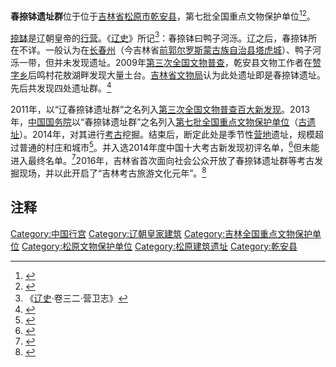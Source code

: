 {{文物保护单位
| 级别 = 全国
| 名称 = 春捺钵遗址群		
| 编号 = 7-0115-1-115
| 分类 = 古遗址
| 时代 = 辽
| 所在 = 吉林省松原市乾安县
| 登录 = 2013 年
| Cat = 吉林全国重点文物保护单位
}}
'''春捺钵遗址群'''位于位于[[吉林省|吉林省]][[松原市_(吉林省)|松原市]][[乾安县|乾安县]]，第七批全国重点文物保护单位<ref>{{cite news|title=吉林省松原市创新思路做大做强乡村旅游产业-|url=http://www.farmer.com.cn/2021/09/15/99878247.html|accessdate=2021-10-12|work=中国农网|archive-date=2021-10-26|archive-url=https://web.archive.org/web/20211026213011/http://www.farmer.com.cn/2021/09/15/99878247.html|dead-url=no}}</ref><ref>{{cite news |title=“文化和自然遗产日”吉林省主场城市系列活动启动 |url=http://www.ctnews.com.cn/fyly/content/2021-06/11/content_105934.html |accessdate=2021-10-12 |work=中国旅游新闻网 |archive-date=2021-10-23 |archive-url=https://web.archive.org/web/20211023214433/http://www.ctnews.com.cn/fyly/content/2021-06/11/content_105934.html |dead-url=no }}</ref>。

[[捺缽|捺缽]]是辽朝皇帝的[[行营|行营]]。《[[辽史|辽史]]》所记<ref>《[[辽史|辽史]]·卷三二·营卫志》</ref>：春捺钵曰鸭子河泺。辽之后，春捺钵所在不详。一般认为在[[長春州|长春州]]（今吉林省[[前郭尔罗斯蒙古族自治县|前郭尔罗斯蒙古族自治县]][[塔虎城|塔虎城]]）、鸭子河泺一带，但并未发现遗址。2009年[[第三次全国文物普查|第三次全国文物普查]]，乾安县文物工作者在[[赞字乡|赞字乡]]后鸣村花敖湖畔发现大量土台。[[吉林省文物局|吉林省文物局]]认为此处遗址即是春捺钵遗址。先后共发现四处遗址群。<ref>{{cite news |title=中国考古学百年成就 |url=http://cssn.cn/kgx/kgxllykgxs/202104/t20210427_5329717.shtml |accessdate=2021-10-12 |work=中国社会科学网 |archive-date=2021-10-26 |archive-url=https://web.archive.org/web/20211026050444/http://cssn.cn/kgx/kgxllykgxs/202104/t20210427_5329717.shtml |dead-url=no }}</ref>

2011年，以“辽春捺钵遗址群”之名列入[[第三次全国文物普查百大新发现|第三次全国文物普查百大新发现]]。2013年，[[中华人民共和国国务院|中国国务院]]以“春捺钵遗址群”之名列入[[第七批全国重点文物保护单位|第七批全国重点文物保护单位]]（[[第七批全国重点文物保护单位中的古遗址|古遗址]]）。2014年，对其进行[[考古|考古]]挖掘。结束后，断定此处是季节性[[营地|营地]]遗址，规模超过普通的村庄和城市<ref>{{Cite web |url=http://jl.sina.com.cn/news/s/2014-11-03/0811111302.html |title=乾安县辽代“春捺钵”遗址群发掘工作基本结束 |accessdate=2015-11-21 |author= |date=2014-11-03 |work= |publisher=新浪网，来源：长春晚报 |language=Zh-hans |archive-date=2019-06-10 |archive-url=https://web.archive.org/web/20190610110106/http://jl.sina.com.cn/news/s/2014-11-03/0811111302.html |dead-url=no }}</ref>。并入选2014年度中国十大考古新发现初评名单，<ref>{{cite news |title=2014年度中国十大考古新发现初评揭晓 共25项入围 |url=http://www.chinanews.com/cul/2015/03-10/7116605.shtml |accessdate=2021-10-12 |work=中新网 |archive-date=2021-10-26 |archive-url=https://web.archive.org/web/20211026213631/http://www.chinanews.com/cul/2015/03-10/7116605.shtml |dead-url=no }}</ref>但未能进入最终名单。<ref>{{cite news |title=2014年度全国十大考古新发现揭晓 |url=http://scitech.people.com.cn/n/2015/0410/c1057-26826286.html |accessdate=2021-10-12 |work=人民网 |archive-date=2021-10-23 |archive-url=https://web.archive.org/web/20211023192318/http://scitech.people.com.cn/n/2015/0410/c1057-26826286.html |dead-url=no }}</ref>2016年，吉林省首次面向社会公众开放了春捺钵遗址群等考古发掘现场，并以此开启了“吉林考古旅游文化元年”。<ref name="纪年">{{cite news |title=吉林省首次面向公众开放考古发掘现场 |url=http://www.chinanews.com/tp/hd2011/2016/09-10/677312.shtml |accessdate=2021-10-12 |work=中新网 |archive-date=2021-10-23 |archive-url=https://web.archive.org/web/20211023213524/http://www.chinanews.com/tp/hd2011/2016/09-10/677312.shtml |dead-url=no }}</ref>

== 注释 ==
{{Reflist|2}}

{{吉林全国重点文物保护单位}}
[[Category:中国行宫|Category:中国行宫]]
[[Category:辽朝皇家建筑|Category:辽朝皇家建筑]]
[[Category:吉林全国重点文物保护单位|Category:吉林全国重点文物保护单位]]
[[Category:松原文物保护单位|Category:松原文物保护单位]]
[[Category:松原建筑遗址|Category:松原建筑遗址]]
[[Category:乾安县|Category:乾安县]]